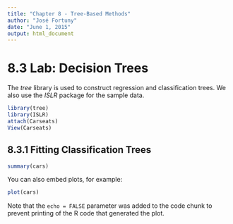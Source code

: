 ```yaml
---
title: "Chapter 8 - Tree-Based Methods"
author: "José Fortuny"
date: "June 1, 2015"
output: html_document
---
```


# 8.3 Lab: Decision Trees

The *tree* library is used to construct regression and classification trees. We also use the *ISLR* package for the sample data.

```r
library(tree)
library(ISLR)
attach(Carseats)
View(Carseats)
```

## 8.3.1 Fitting Classification Trees

```r
summary(cars)
```

You can also embed plots, for example:

```r
plot(cars)
```

Note that the `echo = FALSE` parameter was added to the code chunk to prevent printing of the R code that generated the plot.
